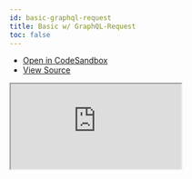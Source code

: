 ```yaml
---
id: basic-graphql-request
title: Basic w/ GraphQL-Request
toc: false
---
```


- [Open in CodeSandbox](https://codesandbox.io/s/github/TanStack/svelte-query/tree/master/examples/basic-graphql-request)
- [View Source](https://github.com/TanStack/svelte-query/tree/master/examples/basic-graphql-request)

<iframe
  src="https://codesandbox.io/embed/github/TanStack/svelte-query/tree/master/examples/basic-graphql-request?autoresize=1&fontsize=14&theme=dark"
  title="TanStack/svelte-query: basic-graphql-request"
  sandbox="allow-forms allow-modals allow-popups allow-presentation allow-same-origin allow-scripts"
  style={{
    width: '100%',
    height: '80vh',
    border: '0',
    borderRadius: 8,
    overflow: 'hidden',
    position: 'static',
    zIndex: 0,
  }}
></iframe>
